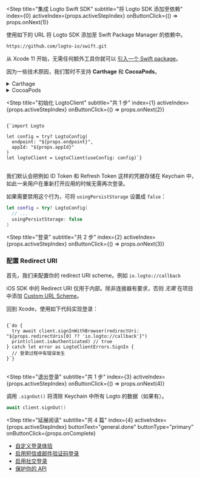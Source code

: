 
<Step
  title="集成 Logto Swift SDK"
  subtitle="将 Logto SDK 添加至依赖"
  index={0}
  activeIndex={props.activeStepIndex}
  onButtonClick={() => props.onNext(1)}
>

使用如下的 URL 将 Logto SDK 添加至 Swift Package Manager 的依赖中。

```bash
https://github.com/logto-io/swift.git
```

从 Xcode 11 开始，无需任何额外工具你就可以 [引入一个 Swift package](https://developer.apple.com/documentation/swift_packages/adding_package_dependencies_to_your_app)。

因为一些技术原因，我们暂时不支持 **Carthage** 和 **CocoaPods**。

<details>
  <summary>Carthage</summary>

Carthage [需要创建一个 `xcodeproj` 文件才能编译](https://github.com/Carthage/Carthage/issues/1226#issuecomment-290931385)，但由于我们内置了一些社交插件所用到的二进制目标文件，导致使用 `swift package generate-xcodeproj` 命令时报错。我们会继续努力寻求解决方案。

</details>

<details>
  <summary>CocoaPods</summary>

CocoaPods [不支持本地依赖](https://github.com/CocoaPods/CocoaPods/issues/3276) 和 monorepo，所以要在此工程创建 `.podspec` 文件使用 Cocoapods 的话将非常困难。

</details>

</Step>

<Step
  title="初始化 LogtoClient"
  subtitle="共 1 步"
  index={1}
  activeIndex={props.activeStepIndex}
  onButtonClick={() => props.onNext(2)}
>

<pre>
<code className="language-swift">
{`import Logto

let config = try? LogtoConfig(
  endpoint: "${props.endpoint}",
  appId: "${props.appId}"
)
let logtoClient = LogtoClient(useConfig: config)`}
</code>
</pre>

我们默认会把例如 ID Token 和 Refresh Token 这样的凭据存储在 Keychain 中，如此一来用户在重新打开应用的时候无需再次登录。

如果需要禁用这个行为，可将 `usingPersistStorage` 设置成 `false`：

```swift
let config = try? LogtoConfig(
  // ...
  usingPersistStorage: false
)
```

</Step>

<Step
  title="登录"
  subtitle="共 2 步"
  index={2}
  activeIndex={props.activeStepIndex}
  onButtonClick={() => props.onNext(3)}
>

### 配置 Redirect URI

首先，我们来配置你的 redirect URI scheme。例如 `io.logto://callback`

<UriInputField appId={props.appId} isSingle={!props.isCompact} name="redirectUris" title="application_details.redirect_uri" />

<Alert>
  iOS SDK 中的 Redirect URI 仅用于内部。除非连接器有要求，否则 <em>无需</em> 在项目中添加 <a href="https://developer.apple.com/documentation/xcode/defining-a-custom-url-scheme-for-your-app">Custom URL Scheme</a>。
</Alert>

回到 Xcode，使用如下代码实现登录：

<pre>
<code className="language-swift">
{`do {
  try await client.signInWithBrowser(redirectUri: "${props.redirectUris[0] ?? 'io.logto://callback'}")
  print(client.isAuthenticated) // true
} catch let error as LogtoClientErrors.SignIn {
  // 登录过程中有错误发生
}`}
</code>
</pre>

</Step>

<Step
  title="退出登录"
  subtitle="共 1 步"
  index={3}
  activeIndex={props.activeStepIndex}
  onButtonClick={() => props.onNext(4)}
>

调用 `.signOut()` 将清除 Keychain 中所有 Logto 的数据（如果有）。

```swift
await client.signOut()
```

</Step>

<Step
  title="延展阅读"
  subtitle="共 4 篇"
  index={4}
  activeIndex={props.activeStepIndex}
  buttonText="general.done"
  buttonType="primary"
  onButtonClick={props.onComplete}
>

- [自定义登录体验](https://docs.logto.io/zh-cn/docs/recipes/customize-sie)
- [启用短信或邮件验证码登录](https://docs.logto.io/zh-cn/docs/tutorials/get-started/enable-passcode-sign-in)
- [启用社交登录](https://docs.logto.io/zh-cn/docs/tutorials/get-started/enable-social-sign-in)
- [保护你的 API](https://docs.logto.io/zh-cn/docs/recipes/protect-your-api)

</Step>
